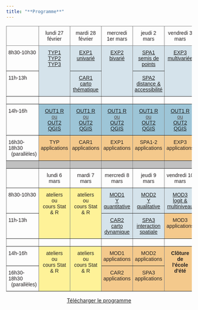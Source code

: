 ```yaml
---
title: "**Programme**"
---
```


```{=html}
<style type="text/css">
.tg  {border-collapse:collapse;border-spacing:0;}
.tg td{border-color:black;border-style:solid;border-width:1px;font-family:Arial, sans-serif;font-size:14px;
  overflow:hidden;padding:10px 5px;word-break:normal;}
.tg th{border-color:black;border-style:solid;border-width:1px;font-family:Arial, sans-serif;font-size:14px;
  font-weight:normal;overflow:hidden;padding:10px 5px;word-break:normal;}
.tg .tg-bghx{background-color:#FEF298;border-color:inherit;color:#231F20;text-align:center;vertical-align:top}
.tg .tg-fj14{background-color:#D5E3EB;border-color:inherit;color:#524B48;text-align:center;text-decoration:underline;
  vertical-align:top}
.tg .tg-llyw{background-color:#c0c0c0;border-color:inherit;text-align:left;vertical-align:top}
.tg .tg-cbcc{background-color:#9DC5D7;border-color:inherit;color:#524B48;text-align:center;text-decoration:underline;
  vertical-align:top}
.tg .tg-0pky{border-color:inherit;text-align:left;vertical-align:top}
.tg .tg-8mk8{border-color:inherit;color:#231F20;text-align:center;vertical-align:top}
.tg .tg-u8h6{border-color:inherit;color:#231F20;text-align:left;vertical-align:top}
.tg .tg-bypi{background-color:#F4C98C;border-color:inherit;color:#231F20;text-align:center;vertical-align:top}
</style>

<table class="tg">
<thead>
  <tr>
    <th class="tg-0pky"> </th>
    <th class="tg-8mk8">lundi 27 février</th>
    <th class="tg-8mk8">mardi 28 février</th>
    <th class="tg-8mk8">mercredi 1er mars</th>
    <th class="tg-8mk8">jeudi 2 mars</th>
    <th class="tg-8mk8">vendredi 3 mars</th>
  </tr>
</thead>
<tbody>
  <tr>
    <td class="tg-u8h6">8h30-10h30</td>
    <td class="tg-fj14" rowspan="2"><a href="https://ee2023.netlify.app/modules/typ1_enq.html" target="_blank" rel="noopener noreferrer">TYP1</a><br>
    <a href="https://ee2023.netlify.app/modules/typ2_rec.html" target="_blank" rel="noopener noreferrer">TYP2</a><br>
    <a href="https://ee2023.netlify.app/modules/typ3_ig.html" target="_blank" rel="noopener noreferrer"> TYP3</a>
    </td>
    
    <td class="tg-fj14"><a href="https://ee2023.netlify.app/modules/exp1_uni.html" target="_blank" rel="noopener noreferrer">EXP1<br>univarié</a>
    </td>
    
    <td class="tg-fj14" rowspan="2"><a href="https://ee2023.netlify.app/modules/exp2_biv.html" target="_blank" rel="noopener noreferrer"> EXP2 <br> bivarié</a></td>
    
    <td class="tg-fj14"><a href="https://ee2023.netlify.app/modules/spa1_sem.html" target="_blank" rel="noopener noreferrer">SPA1<br>semis de points</a></td>
    
    <td class="tg-fj14" rowspan="2"><a href="https://ee2023.netlify.app/modules/exp3_mul.html" target="_blank" rel="noopener noreferrer"> EXP3<br>multivariée</a></td>
  </tr>
  
  <tr>
    <td class="tg-u8h6">11h-13h</td>
    
    <td class="tg-fj14"><a href="https://ee2023.netlify.app/modules/cart1-2_the.html" target="_blank" rel="noopener noreferrer">CAR1<br>carto thématique</a></td>
    
    <td class="tg-fj14"><a href="https://ee2023.netlify.app/modules/spa2_dis.html" target="_blank" rel="noopener noreferrer">SPA2<br>distance &amp; accessibilité</a></td>
  </tr>
  
  <tr>
    <td class="tg-0pky"> </td>
    <td class="tg-0pky"> </td>
    <td class="tg-0pky"> </td>
    <td class="tg-0pky"> </td>
    <td class="tg-0pky"> </td>
    <td class="tg-0pky"> </td>
  </tr>
  
  <tr>
    <td class="tg-u8h6">14h-16h</td>
    
    <td class="tg-cbcc"><a href="https://ee2023.netlify.app/modules/out1_r.html" target="_blank" rel="noopener noreferrer">OUT1 R</a><br>ou<br><a href="https://ee2023.netlify.app/modules/out2_qgis.html" target="_blank" rel="noopener noreferrer">OUT2 QGIS</a></td>
    
    <td class="tg-cbcc"><a href="https://ee2023.netlify.app/modules/out1_r.html" target="_blank" rel="noopener noreferrer">OUT1 R</a><br>ou<br><a href="https://ee2023.netlify.app/modules/out2_qgis.html" target="_blank" rel="noopener noreferrer">OUT2 QGIS</a></td>
    
    <td class="tg-cbcc"><a href="https://ee2023.netlify.app/modules/out1_r.html" target="_blank" rel="noopener noreferrer">OUT1 R</a><br>ou<br><a href="https://ee2023.netlify.app/modules/out2_qgis.html" target="_blank" rel="noopener noreferrer">OUT2 QGIS</a></td>
    
    <td class="tg-cbcc"><a href="https://ee2023.netlify.app/modules/out1_r.html" target="_blank" rel="noopener noreferrer">OUT1 R</a><br>ou<br><a href="https://ee2023.netlify.app/modules/out2_qgis.html" target="_blank" rel="noopener noreferrer">OUT2 QGIS</a></td>
    
    <td class="tg-cbcc"><a href="https://ee2023.netlify.app/modules/out1_r.html" target="_blank" rel="noopener noreferrer">OUT1 R</a><br>ou<br><a href="https://ee2023.netlify.app/modules/out2_qgis.html" target="_blank" rel="noopener noreferrer">OUT2 QGIS</a></td>
    
  </tr>
  
  <tr>
    <td class="tg-u8h6">16h30-18h30<br>&nbsp;&nbsp;(parallèles)</td>
    <td class="tg-bypi">TYP<br>applications</td>
    <td class="tg-bypi">CAR1<br>applications</td>
    <td class="tg-bypi">EXP1<br>applications</td>
    <td class="tg-bypi">SPA1-2<br>applications</td>
    <td class="tg-bypi">EXP3<br>applications</td>
  </tr>
  <tr>
    <td class="tg-llyw"></td>
    <td class="tg-llyw"></td>
    <td class="tg-llyw"></td>
    <td class="tg-llyw"></td>
    <td class="tg-llyw"></td>
    <td class="tg-llyw"></td>
  </tr>
  <tr>
    <td class="tg-0pky"> </td>
    <td class="tg-8mk8">lundi 6 mars</td>
    <td class="tg-8mk8">mardi 7 mars</td>
    <td class="tg-8mk8">mercredi 8 mars</td>
    <td class="tg-8mk8">jeudi 9 mars</td>
    <td class="tg-8mk8">vendredi 10 mars</td>
  </tr>
  <tr>
    <td class="tg-u8h6">8h30-10h30</td>
    
    <td class="tg-bghx" rowspan="2">ateliers<br>ou<br>cours Stat &amp; R</td>
    
    <td class="tg-bghx" rowspan="2">ateliers<br>ou<br>cours Stat &amp; R</td>
    
    <td class="tg-fj14"><a href="https://ee2023.netlify.app/modules/mod1_quanti.html" target="_blank" rel="noopener noreferrer">MOD1<br>Y quantitative</a></td>
    
    <td class="tg-fj14"><a href="https://ee2023.netlify.app/modules/mod2_quali.html" target="_blank" rel="noopener noreferrer">MOD2<br>Y qualitative</a></td>
    
    <td class="tg-fj14"><a href="https://ee2023.netlify.app/modules/mod3_multiniv.html" target="_blank" rel="noopener noreferrer">MOD3<br>logit &amp multiniveau</a></td>
  </tr>
  
  <tr>
    <td class="tg-u8h6">11h-13h</td>
    
    <td class="tg-fj14"><a href="https://ee2023.netlify.app/modules/cart3_dyn.html" target="_blank" rel="noopener noreferrer">CAR2<br>carto dynamique</a></td>
    
    <td class="tg-fj14"><a href="https://ee2023.netlify.app/modules/spa3_int.html" target="_blank" rel="noopener noreferrer">SPA3<br>interaction spatiale</a></td>
    
    <td class="tg-bypi">MOD3<br>applications</td>
  </tr>
  
  <tr>
    <td class="tg-0pky"> </td>
    <td class="tg-0pky"> </td>
    <td class="tg-0pky"> </td>
    <td class="tg-0pky"> </td>
    <td class="tg-0pky"> </td>
    <td class="tg-0pky"> </td>
  </tr>
  <tr>
    <td class="tg-u8h6">14h-16h</td>
    <td class="tg-bghx" rowspan="2">ateliers<br>ou<br>cours Stat &amp; R</td>
    <td class="tg-bghx" rowspan="2">ateliers<br>ou<br>cours Stat &amp; R</td>
    <td class="tg-bypi">MOD1<br>applications</td>
    <td class="tg-bypi">MOD2<br>applications</td>
    <td class="tg-bypi" rowspan="2"><b>Clôture <br> de <br> l'école d'été</b> <br><i class="bi bi-trophy-fill"></i></td>
  </tr>
  <tr>
    <td class="tg-u8h6">16h30-18h30<br>&nbsp;&nbsp;(parallèles)</td>
    <td class="tg-bypi">CAR2<br>applications</td>
    <td class="tg-bypi">SPA3<br>applications</td>

  </tr>
</tbody>
</table>
```


<center><a href="img/programme.pdf" class="btn btn-info" role="button" aria-disabled="true" target="_blank"><i class="bi bi-cloud-arrow-down"></i> Télécharger le programme </a></center>


<!-- ### Du 27 février au 5 mars -->

<!-- ::: panel-tabset -->
<!-- #### **lundi** -->

<!-- -   **8h30-13h - TYP 1 2 3** -->
<!--     -   Description : -->
<!--     -   Lieu : -->
<!--     -   Prérequis : -->
<!--     -   Matériaux : [page du module](modules/typ3_ig.qmd) -->
<!-- -   *13h - 14h : Déjeuner* -->
<!-- -   **14h-16h - Outils : R ou QGIS** -->
<!--     -   Description : -->
<!--     -   Lieu : -->
<!--     -   Prérequis : -->
<!--     -   Matériaux : -->
<!--         -   [Module QGIS](modules/out2_qgis.qmd) -->
<!--         -   [Module R](modules/out1_r.qmd) -->
<!-- -   **16h-18h - TYP Application** -->
<!--     -   Description : -->
<!--     -   Lieu : -->
<!--     -   Prérequis: -->
<!--     -   Matériaux : -->

<!-- #### **mardi** -->

<!-- -   **8h30-10h30 - Statistiques I univariées** -->
<!--     -   Description : -->
<!--     -   Lieu : -->
<!--     -   Prérequis : -->
<!--     -   Matériaux : [page du module](modules/exp1_uni.qmd) -->
<!-- -   **11h-13h - Cartographie I & II** -->
<!--     -   Description : -->
<!--     -   Lieu : -->
<!--     -   Prérequis : -->
<!--     -   Matériaux : [page du module](modules/cart1-2_the.qmd) -->
<!-- -   *13h - 14h : Déjeuner* -->
<!-- -   **14h-16h - Outils : R ou QGIS** -->
<!--     -   Description : -->
<!--     -   Lieu : -->
<!--     -   Prérequis : -->
<!--     -   Matériaux : -->
<!--         -   [Module QGIS](modules/out2_qgis.qmd) -->
<!--         -   [Module R](modules/out1_r.qmd) -->
<!-- -   **16h-18h - Cartographie I & II *Application*** -->
<!--     -   Description : -->
<!--     -   Lieu : -->
<!--     -   Prérequis: -->
<!--     -   Matériaux : -->

<!-- #### **mercredi** -->

<!-- -   **8h30-13h - Statistiques II Bivariées** -->
<!--     -   Description : -->
<!--     -   Lieu : -->
<!--     -   Prérequis : -->
<!--     -   Matériaux : [page du module](modules/exp2_biv.qmd) -->
<!-- -   *13h - 14h : Déjeuner* -->
<!-- -   **14h-16h - Outils : R ou QGIS** -->
<!--     -   Description : -->
<!--     -   Lieu : -->
<!--     -   Prérequis : -->
<!--     -   Matériaux : -->
<!--         -   [Module QGIS](modules/out2_qgis.qmd) -->
<!--         -   [Module R](modules/out1_r.qmd) -->
<!-- -   **16h-18h - Statistiques I & II *Application*** -->
<!--     -   Description : -->
<!--     -   Lieu : -->
<!--     -   Prérequis: -->
<!--     -   Matériaux : -->

<!-- #### **jeudi** -->

<!-- -   **8h30-10h30 - Analyse spatiale I Semis de points** -->
<!--     -   Description : -->
<!--     -   Lieu : -->
<!--     -   Prérequis : -->
<!--     -   Matériaux : [page du module](modules/spa1_sem.qmd) -->
<!-- -   **11h-13h - Analyse spatiale II Distance et accès** -->
<!--     -   Description : -->
<!--     -   Lieu : -->
<!--     -   Prérequis : -->
<!--     -   Matériaux : [page du module](modules/spa2_dis.qmd) -->
<!-- -   *13h - 14h : Déjeuner* -->
<!-- -   **14h-16h - Outils : R ou QGIS** -->
<!--     -   Description : -->
<!--     -   Lieu : -->
<!--     -   Prérequis : -->
<!--     -   Matériaux : -->
<!--         -   [Module QGIS](modules/out2_qgis.qmd) -->
<!--         -   [Module R](modules/out1_r.qmd) -->
<!-- -   **16h-18h - Analyse spatiale I & II *Application*** -->
<!--     -   Description : -->
<!--     -   Lieu : -->
<!--     -   Prérequis: -->
<!--     -   Matériaux : -->

<!-- #### **vendredi** -->

<!-- -   **8h30-10h30 - Statistiques III multivariées** -->
<!--     -   Description : -->
<!--     -   Lieu : -->
<!--     -   Prérequis : -->
<!--     -   Matériaux : [page du module](modules/exp3_mul.qmd) -->
<!-- -   **11h-13h - Modélisation** -->
<!--     -   Description : Introduction à la modélisation -->
<!--     -   Lieu : -->
<!--     -   Prérequis : -->
<!--     -   Matériaux : [page du module](modules/mod1_quanti.qmd) -->
<!-- -   *13h - 14h : Déjeuner* -->
<!-- -   **14h-16h - Outils : R ou QGIS** -->
<!--     -   Description : -->
<!--     -   Lieu : -->
<!--     -   Prérequis : -->
<!--     -   Matériaux : -->
<!--         -   [Module QGIS](modules/out2_qgis.qmd) -->
<!--         -   [Module R](modules/out1_r.qmd) -->
<!-- -   **16h-18h - Statistiques III *Application*** -->
<!--     -   Description : -->
<!--     -   Lieu : -->
<!--     -   Prérequis: -->
<!--     -   Matériaux : -->
<!-- ::: -->

<!-- ### Du 6 au 12 mars -->

<!-- ::: panel-tabset -->
<!-- #### **lundi** -->

<!-- -   **8h30-13h - Ateliers de terrain ou Outils (R - QGIS)** -->
<!--     -   Description : -->
<!--     -   Lieu : -->
<!--     -   Prérequis : -->
<!--     -   Matériaux : [page du module](modules/) -->
<!-- -   *13h - 14h : Déjeuner* -->
<!-- -   **14h-18h - Ateliers de terrain ou Outils (R - QGIS)** -->
<!--     -   Description : -->
<!--     -   Lieu : -->
<!--     -   Prérequis : -->
<!--     -   Matériaux : [page du module](modules/) -->

<!-- #### **mardi** -->

<!-- -   **8h30-13h - Ateliers de terrain ou Outils (R - QGIS)** -->
<!--     -   Description : -->
<!--     -   Lieu : -->
<!--     -   Prérequis : -->
<!--     -   Matériaux : [page du module](modules/) -->
<!-- -   *13h - 14h : Déjeuner* -->
<!-- -   **14h-18h - Ateliers de terrain ou Outils (R - QGIS)** -->
<!--     -   Description : -->
<!--     -   Lieu : -->
<!--     -   Prérequis : -->
<!--     -   Matériaux : [page du module](modules/) -->

<!-- #### **mercredi** -->

<!-- -   **8h30-10h30 - Modélisation I - *Quantitatif* ** -->
<!--     -   Description : -->
<!--     -   Lieu : -->
<!--     -   Prérequis : -->
<!--     -   Matériaux : [page du module](modules/mod1_quanti.qmd) -->
<!-- -   **11h-13h - Cartographie III - *Cartographie Dynamique* ** -->
<!--     -   Description : -->
<!--     -   Lieu : -->
<!--     -   Prérequis : -->
<!--     -   Matériaux : [page du module](modules/cart3_dyn.qmd) -->
<!-- -   *13h - 14h : Déjeuner* -->
<!-- -   **14h-16h - Modélisation I *Application* ** -->
<!--     -   Description : -->
<!--     -   Lieu : -->
<!--     -   Prérequis : -->
<!--     -   Matériaux : -->
<!-- -   **16h-18h - Cartographie III *Application* ** -->
<!--     -   Description : -->
<!--     -   Lieu : -->
<!--     -   Prérequis: -->
<!--     -   Matériaux : -->

<!-- #### **jeudi** -->

<!-- -   **8h30-10h30 - Modélisation II - *Qualitatif* ** -->
<!--     -   Description : -->
<!--     -   Lieu : -->
<!--     -   Prérequis : -->
<!--     -   Matériaux : [page du module](modules/mod2_quali.qmd) -->
<!-- -   **11h-13h - Analyse spatiale III - *Interaction spatiale* ** -->
<!--     -   Description : -->
<!--     -   Lieu : -->
<!--     -   Prérequis : -->
<!--     -   Matériaux : [page du module](modules/spa3_int.qmd) -->
<!-- -   *13h - 14h : Déjeuner* -->
<!-- -   **14h-16h - Modélisation II *Application* ** -->
<!--     -   Description : -->
<!--     -   Lieu : -->
<!--     -   Prérequis : -->
<!--     -   Matériaux : -->
<!-- -   **16h-18h - Analyse spatiale III *Application* ** -->
<!--     -   Description : -->
<!--     -   Lieu : -->
<!--     -   Prérequis: -->
<!--     -   Matériaux : -->

<!-- #### **vendredi** -->

<!-- -   **8h30-10h30 - Modélisation III - *Multiniveau* ** -->
<!--     -   Description : -->
<!--     -   Lieu : -->
<!--     -   Prérequis : -->
<!--     -   Matériaux : [page du module](modules/mod3_multiniv.qmd) -->
<!-- -   **11h-13h - Analyse spatiale IV - *Autocorrélation spatiale* ** -->
<!--     -   Description : -->
<!--     -   Lieu : -->
<!--     -   Prérequis : -->
<!--     -   Matériaux : [page du module](modules/spa4_aut.qmd) -->
<!-- -   *13h - 14h : Déjeuner* -->
<!-- -   **14h-16h - Modélisation III *Application* ** -->
<!--     -   Description : -->
<!--     -   Lieu : -->
<!--     -   Prérequis : -->
<!--     -   Matériaux : -->
<!-- -   **16h-18h - Analyse spatiale IV *Application* ** -->
<!--     -   Description : -->
<!--     -   Lieu : -->
<!--     -   Prérequis: -->
<!--     -   Matériaux : -->
<!-- ::: -->
